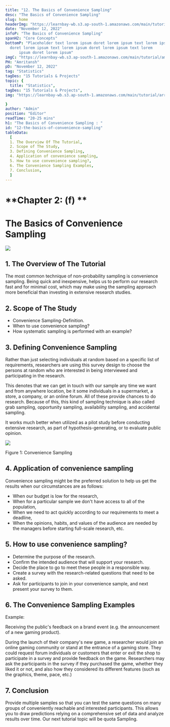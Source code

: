 ```yaml
---
title: "12. The Basics of Convenience Sampling"
desc: "The Basics of Convenience Sampling"
slug: home
headerImg: "https://learnbay-wb.s3.ap-south-1.amazonaws.com/main/tutorial/Statistics+Header.png"
date: "November 12, 2022"
infoP: "The Basics of Convenience Sampling"
spanH2: "Core Concepts"
bottomP: "Placeholder text lorem ipsum doret lorem ipsum text lorem ipsum
  doret lorem ipsum text lorem ipsum doret lorem ipsum text lorem
      ipsum doret lorem ipsum"
imgC: "https://learnbay-wb.s3.ap-south-1.amazonaws.com/main/tutorial/amritansh.png"
PH: "Amritansh"
pD: "November 12, 2022"
tag: "Statistics"
tagDes: "15 Tutorials & Projects"
topic: {
  title: "Statistics",
tagDes: "15 Tutorials & Projects",
img: "https://learnbay-wb.s3.ap-south-1.amazonaws.com/main/tutorial/arrow.png"

}
author: "Admin"
position: "Editor"
readTime: "20-25 mins"
h1: "The Basics of Convenience Sampling : "
id: "12-the-basics-of-convenience-sampling"
tableData:
  [
  1. The Overview Of The Tutorial,
  2. Scope of The Study,
  3. Defining Convenience Sampling,
  4. Application of convenience sampling,
  5. How to use convenience sampling?,
  6. The Convenience Sampling Examples,
  7. Conclusion,
  ]
---
```



# **Chapter 2: (f) **


# **The Basics of Convenience Sampling**



<img src="https://learnbay-wb.s3.ap-south-1.amazonaws.com/main/tutorial/statistics/Convenience+Sampling.jpg"></img>



## 1. The Overview of The Tutorial


The most common technique of non-probability sampling is convenience sampling. Being quick and inexpensive, helps us to perform our research fast and for minimal cost, which may make using the sampling approach  more beneficial than investing in extensive research studies.


## 2. Scope of The Study



* Convenience Sampling-Definition.
* When to use convenience sampling?
* How systematic sampling is performed with an example?


## 3. Defining Convenience Sampling

Rather than just selecting individuals at random based on a specific list of requirements, researchers are using this survey design to choose the persons at random who are interested in being interviewed and participating in the research.

This denotes that we can get in touch with our sample any time we want and from anywhere location, be it some individuals in a supermarket, a store, a company, or an online forum. All of these provide chances to do research. Because of this, this kind of sampling technique is also called grab sampling, opportunity sampling, availability sampling, and accidental sampling.

It works much better when utilized as a pilot study before conducting extensive research, as part of hypothesis-generating, or to evaluate public opinion.


<img src="https://learnbay-wb.s3.ap-south-1.amazonaws.com/main/tutorial/statistics/Convenience+Sampling+Figure+1.jpg"></img>


Figure 1: Convenience Sampling


## 4. Application of convenience sampling

Convenience sampling might be the preferred solution to help us get the results when our circumstances are as follows:



* When our budget is low for the research,
* When for a particular sample we don't have access to all of the population,
* When we need to act quickly according to our requirements to meet a deadline,
* When the opinions, habits, and values of the audience are needed by the managers before starting full-scale research, etc.


## 5. How to use convenience sampling?



* Determine the purpose of the research.
* Confirm the intended audience that will support your research.
* Decide the place to go to meet these people in a responsible way. 
* Create a survey with the research-related questions that need to be asked.
* Ask for participants to join in your convenience sample, and next present your survey to them.


## 6. The Convenience Sampling Examples

Example: 

Receiving the public's feedback on a brand event (e.g. the announcement of a new gaming product).

During the launch of their company's new game, a researcher would join an online gaming community or stand at the entrance of a gaming store. They could request forum individuals or customers that enter or exit the shop to participate in a survey and provide feedback on the game. Researchers may ask the participants in the survey if they purchased the game, whether they liked it or not, and also how they considered its different features (such as the graphics, theme, pace, etc.)


## 7. Conclusion

Provide multiple samples so that you can test the same questions on many groups of conveniently reachable and interested participants. This allows you to draw predictions relying on a comprehensive set of data and analyze results over time. Our next tutorial topic will be quota Sampling.
